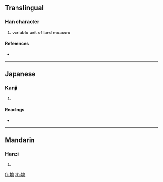 ==Translingual==

===Han character===
{{Han char|rn=32|rad=土|as=06|sn=9|four=|canj=土竹月口 (GHBR)}}

# variable unit of land measure

====References====
* {{Han ref|kx=0228.291|dkj=05080|hdz=10439.190|uh=57A7|ud=22439}}

----

==Japanese==

===Kanji===
{{ja-kanji|grade=|rs=土06}}

# {{defn|Japanese}}

====Readings====
* {{ja-readings|on=[[けい]] (kei), [[きょう]] (kyō)|kun=}}

----

==Mandarin==

===Hanzi===
{{cmn-hanzi|pin=[[jiōng]] ([[jiong1]])|wg=chiung<sup>1</sup>}}

# {{defn|Mandarin}}

[[fr:垧]]
[[zh:垧]]